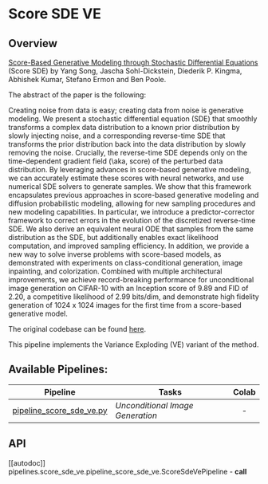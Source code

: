 # Score SDE VE

## Overview

[Score-Based Generative Modeling through Stochastic Differential Equations](https://arxiv.org/abs/2011.13456) (Score SDE) by Yang Song, Jascha Sohl-Dickstein, Diederik P. Kingma, Abhishek Kumar, Stefano Ermon and Ben Poole.

The abstract of the paper is the following:

Creating noise from data is easy; creating data from noise is generative modeling. We present a stochastic differential equation (SDE) that smoothly transforms a complex data distribution to a known prior distribution by slowly injecting noise, and a corresponding reverse-time SDE that transforms the prior distribution back into the data distribution by slowly removing the noise. Crucially, the reverse-time SDE depends only on the time-dependent gradient field (\aka, score) of the perturbed data distribution. By leveraging advances in score-based generative modeling, we can accurately estimate these scores with neural networks, and use numerical SDE solvers to generate samples. We show that this framework encapsulates previous approaches in score-based generative modeling and diffusion probabilistic modeling, allowing for new sampling procedures and new modeling capabilities. In particular, we introduce a predictor-corrector framework to correct errors in the evolution of the discretized reverse-time SDE. We also derive an equivalent neural ODE that samples from the same distribution as the SDE, but additionally enables exact likelihood computation, and improved sampling efficiency. In addition, we provide a new way to solve inverse problems with score-based models, as demonstrated with experiments on class-conditional generation, image inpainting, and colorization. Combined with multiple architectural improvements, we achieve record-breaking performance for unconditional image generation on CIFAR-10 with an Inception score of 9.89 and FID of 2.20, a competitive likelihood of 2.99 bits/dim, and demonstrate high fidelity generation of 1024 x 1024 images for the first time from a score-based generative model.

The original codebase can be found [here](https://github.com/yang-song/score_sde_pytorch).

This pipeline implements the Variance Exploding (VE) variant of the method.

## Available Pipelines:

| Pipeline | Tasks | Colab
|---|---|:---:|
| [pipeline_score_sde_ve.py](https://github.com/huggingface/diffusers/blob/main/src/diffusers/pipelines/score_sde_ve/pipeline_score_sde_ve.py) | *Unconditional Image Generation* | - |

## API

[[autodoc]] pipelines.score_sde_ve.pipeline_score_sde_ve.ScoreSdeVePipeline
    - __call__

